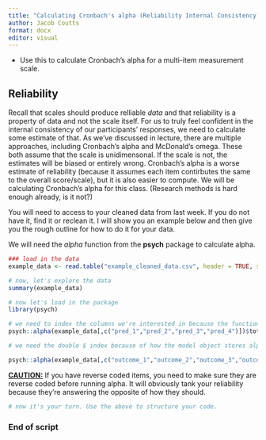 ---
title: "Calculating Cronbach's alpha (Reliability Internal Consistency)"
author: Jacob Coutts
format: docx
editor: visual
---

-   Use this to calculate Cronbach's alpha for a multi-item measurement scale.

## Reliability

Recall that scales should produce relliable *data* and that reliability is a property of data and not the scale itself. For us to truly feel confident in the internal consistency of our participants' responses, we need to calculate some estimate of that. As we've discussed in lecture, there are multiple approaches, including Cronbach's alpha and McDonald's omega. These both assume that the scale is unidimensonal. If the scale is not, the estimates will be biased or entirely wrong. Cronbach's alpha is a worse estimate of reliability (because it assumes each item contirbutes the same to the overall score/scale), but it is also easier to compute. We will be calculating Cronbach's alpha for this class. (Research methods is hard enough already, is it not?)

You will need to access to your cleaned data from last week. If you do not have it, find it or reclean it. I will show you an example below and then give you the rough outline for how to do it for your data.

We will need the *alpha* function from the **psych** package to calculate alpha.

```{r}
### load in the data
example_data <- read.table("example_cleaned_data.csv", header = TRUE, sep = ",")

# now, let's explore the data
summary(example_data)

# now let's load in the package 
library(psych)

# we need to index the columns we're interested in because the function requires a data frame input
psych::alpha(example_data[,c("pred_1","pred_2","pred_3","pred_4")])$total$raw_alpha # alpha is .50 - is this good? 

# we need the double $ index because of how the model object stores alpha 

psych::alpha(example_data[,c("outcome_1","outcome_2","outcome_3","outcome_4","outcome_5")])$total$raw_alpha # alpha is .912. Is this good? 
```

[**CAUTION:**]{.underline} If you have reverse coded items, you need to make sure they are reverse coded before running alpha. It will obviously tank your reliability because they're answering the opposite of how they should.

```{r}
# now it's your turn. Use the above to structure your code.
```

### End of script
